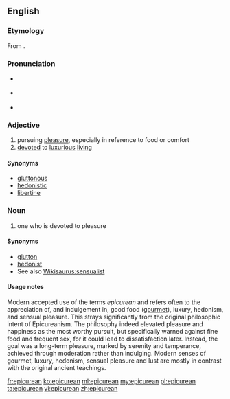{{also|Epicurean}}
==English==

===Etymology===
From {{term|Epicurean||follower of Epicureanism}}.

===Pronunciation===
* {{a|UK}} {{IPA|/ˌepɪkjʊəˈriːən/|lang=en}}
* {{a|US}} {{IPA|/ˌepɪkjʊˈriːən/|lang=en}}
* {{audio|En-us-epicurean.ogg|Audio (US)}}

===Adjective===
{{en-adj}}

# pursuing [[pleasure]], especially in reference to food or comfort
# [[devote]]d to [[luxurious]] [[live|living]]

====Synonyms====
* [[gluttonous]]
* [[hedonistic]]
* [[libertine]]

===Noun===
{{en-noun}}

# one who is devoted to pleasure

====Synonyms====
* [[glutton]]
* [[hedonist]]
* See also [[Wikisaurus:sensualist]]

====Usage notes====
Modern accepted use of the terms ''epicurean'' and {{term|Epicureanism}} refers often to the appreciation of, and indulgement in, good food ([[gourmet]]), luxury, hedonism, and sensual pleasure.  This strays significantly from the original philosophic intent of Epicureanism.  The philosophy indeed elevated pleasure and happiness as the most worthy pursuit, but specifically warned against fine food and frequent sex, for it could lead to dissatisfaction later.  Instead, the goal was a long-term pleasure, marked by serenity and temperance, achieved through moderation rather than indulging.  Modern senses of gourmet, luxury, hedonism, sensual pleasure and lust are mostly in contrast with the original ancient teachings.

[[fr:epicurean]]
[[ko:epicurean]]
[[ml:epicurean]]
[[my:epicurean]]
[[pl:epicurean]]
[[ta:epicurean]]
[[vi:epicurean]]
[[zh:epicurean]]